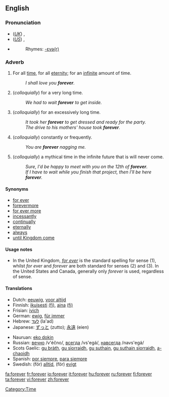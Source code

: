 ==English==

===Pronunciation===
*(''[[Received Pronunciation|UK]]'') {{IPA|/fəɹˈɛvə/}}, {{SAMPA|/f@r\"Ev@/}}
*(''[[General American|US]]'') {{IPA|/fəɹˈɛvɚ/}}, {{SAMPA|/f@r\"Ev@`/}}
*{{audio|en-us-forever.ogg|Audio (US)}}
*:Rhymes: [[Rhymes:English:-ɛvə(r)|-ɛvə(r)]]

===Adverb===
{{en-adv|-}}

# For all [[time]], for all [[eternity]]; for an [[infinite]] amount of time. 
#:''I shall love you '''forever'''.''
#(''colloquially'') for a very long time. 
#:''We had to wait '''forever''' to get inside.''
#(''colloquially'') for an excessively long time. 
#:''It took her '''forever''' to get dressed and ready for the party.''
#:''The drive to his mothers' house took '''forever'''.''
#(''colloquially'') constantly or frequently.
#:''You are '''forever''' nagging me.''
#(''colloquially'') a mythical time in the infinite future that is will never come. 
#:''Sure, I'd be happy to meet with you on the 12th of '''forever'''.''
#:''If I have to wait while you finish that project, then I'll be here '''forever'''.''

====Synonyms====
*[[for ever]]
*[[forevermore]]
*[[for ever more]]
*[[incessantly]]
*[[continual]]ly
*[[eternal]]ly
*[[always]]
*[[until Kingdom come]]

====Usage notes====
*In the United Kingdom, ''[[for ever]]'' is the standard spelling for sense (1), whilst ''for ever'' and ''forever'' are both standard for senses (2) and (3).  In the United States and Canada, generally only ''forever'' is used, regardless of sense.

====Translations====
{{top}}
*Dutch: [[eeuwig]], [[voor altijd]]
*Finnish: [[ikuisesti]] [[:fi:ikuisesti|(fi)]], [[aina]] [[:fi:aina|(fi)]]
*Frisian: [[ivich]]
*German: [[ewig]], [[für immer]]
*Hebrew: [[לעד]] (la'ad)
*Japanese: [[ずっと]] (zutto); [[永遠]] (eien)
{{mid}}
*Nauruan: [[eko dokin]]
*Russian: [[вечно]] /v'éčno/, [[всегда]] /vs'egá/, [[навсегда]] /navs'egá/
*Scots Gaelic: [[gu bràth]], [[gu sìorraidh]], [[gu suthain]], [[gu suthain sìorraidh]], [[a-chaoidh]]
*Spanish: [[por siempre]], [[para siempre]]
*Swedish: (för) [[alltid]], (för) [[evigt]]
{{bottom}}

[[Category:Time]]

[[fa:forever]]
[[fr:forever]]
[[io:forever]]
[[it:forever]]
[[hu:forever]]
[[ru:forever]]
[[fi:forever]]
[[ta:forever]]
[[vi:forever]]
[[zh:forever]]